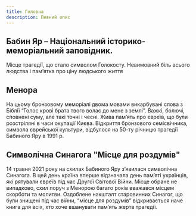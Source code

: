 ```yaml
---
title: Головна
description: Певний опис
---
```


## Бабин Яр – Національний історико-меморіальний заповідник.

Місце трагедії, що стало символом Голокосту. Невимовний біль всього людства і
пам’ятка про ціну людського життя

## Менора

На цьому бронзовому меморіалі двома мовами викарбувані слова з Біблії “Голос
крові брата твого волає до мене з землі”. Важкі, болючі, сповнені суму, але
такі точні і чесні. Жива пам’ять про євреїв, що були розстріляні в часи
окупації Києва. Відкриття бронзового семісвічника, символа єврейської
культури, відбулося на 50-ту річницю трагедії Бабиного Яру в 1991 р.

## Символічна Синагога "Місце для роздумів"

14 травня 2021 року на схилах Бабиного Яру з’явилася символічна Синагога. В
цей день країна вперше відзначала день пам’яті українців, які рятували євреїв
під час Другої Світової Війни. Місце обране не випадково, схил поруч з Менорою
багато років вважався місцем скорботи та молитви. Оздоблене накшталт
старовинних Синагог, що були знищені під час війни, “місце для роздумів”
відкривається наче книга для всіх, хто хоче вшанувати пам’ять жертв трагедії.
